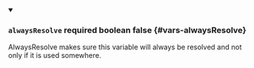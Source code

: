 
<details className="config-field" data-expandable="false" open>
<summary>

### `alwaysResolve` <span className="config-field-required" data-required="false">required</span> <span className="config-field-type">boolean</span> <span className="config-field-default">false</span> <span className="config-field-enum"></span> {#vars-alwaysResolve}

AlwaysResolve makes sure this variable will always be resolved and not only if it is used somewhere.

</summary>



</details>
